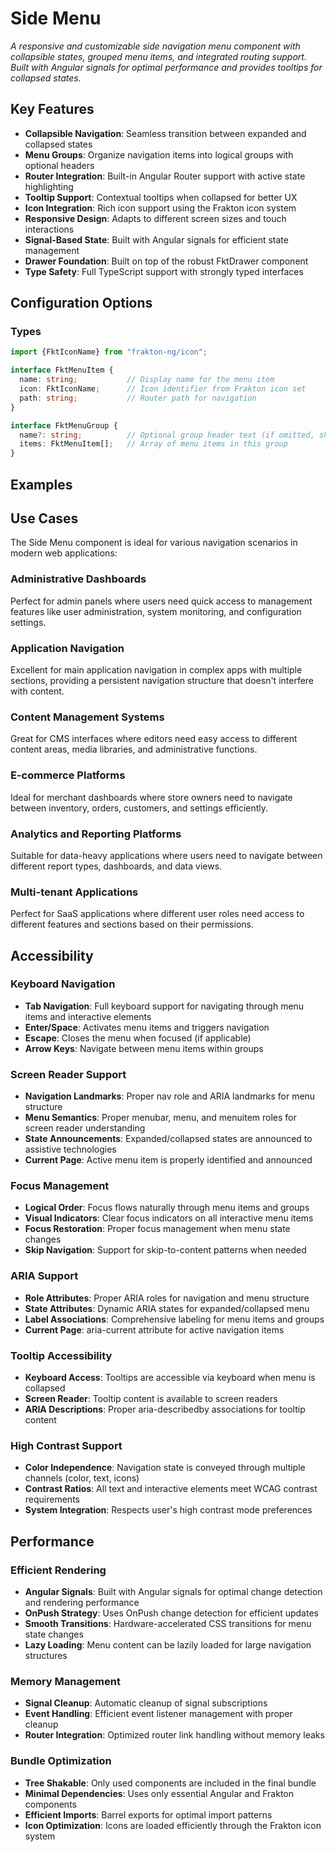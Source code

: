 
<Meta of={stories} />

# Side Menu

_A responsive and customizable side navigation menu component with collapsible states, grouped menu items, and integrated routing support. Built with Angular signals for optimal performance and provides tooltips for collapsed states._

## Key Features

- **Collapsible Navigation**: Seamless transition between expanded and collapsed states
- **Menu Groups**: Organize navigation items into logical groups with optional headers
- **Router Integration**: Built-in Angular Router support with active state highlighting
- **Tooltip Support**: Contextual tooltips when collapsed for better UX
- **Icon Integration**: Rich icon support using the Frakton icon system
- **Responsive Design**: Adapts to different screen sizes and touch interactions
- **Signal-Based State**: Built with Angular signals for efficient state management
- **Drawer Foundation**: Built on top of the robust FktDrawer component
- **Type Safety**: Full TypeScript support with strongly typed interfaces

## Configuration Options

<ArgTypes/>

### Types

```typescript
import {FktIconName} from "frakton-ng/icon";

interface FktMenuItem {
  name: string;           // Display name for the menu item
  icon: FktIconName;      // Icon identifier from Frakton icon set
  path: string;           // Router path for navigation
}

interface FktMenuGroup {
  name?: string;          // Optional group header text (if omitted, shows divider)
  items: FktMenuItem[];   // Array of menu items in this group
}
```

## Examples

<StoryDoc of={stories.BasicSideMenu} fixedSize={true} code={rawExamples.basicSideMenuExample}/>
<StoryDoc of={stories.CollapsibleSideMenu} fixedSize={true} code={rawExamples.collapsibleSideMenuExample}/>
<StoryDoc of={stories.MultiGroupNavigation} fixedSize={true} code={rawExamples.multiGroupSideMenuExample}/>
<StoryDoc of={stories.DynamicMenuWithPermissions} fixedSize={true} code={rawExamples.dynamicPermissionsSideMenuExample}/>
<StoryDoc of={stories.AdminDashboardLayout} fixedSize={true} code={rawExamples.adminDashboardLayoutExample}/>
<StoryDoc of={stories.WithRouting} fixedSize={true} code={[
	rawExamples.withRoutingExample,
	rawExamples.adminDashboardPage,
	rawExamples.adminUsersPage,
	rawExamples.adminSettingsPage,
]}/>

## Use Cases

The Side Menu component is ideal for various navigation scenarios in modern web applications:

### Administrative Dashboards
Perfect for admin panels where users need quick access to management features like user administration, system monitoring, and configuration settings.

### Application Navigation
Excellent for main application navigation in complex apps with multiple sections, providing a persistent navigation structure that doesn't interfere with content.

### Content Management Systems
Great for CMS interfaces where editors need easy access to different content areas, media libraries, and administrative functions.

### E-commerce Platforms
Ideal for merchant dashboards where store owners need to navigate between inventory, orders, customers, and settings efficiently.

### Analytics and Reporting Platforms
Suitable for data-heavy applications where users need to navigate between different report types, dashboards, and data views.

### Multi-tenant Applications
Perfect for SaaS applications where different user roles need access to different features and sections based on their permissions.

## Accessibility

### Keyboard Navigation
- **Tab Navigation**: Full keyboard support for navigating through menu items and interactive elements
- **Enter/Space**: Activates menu items and triggers navigation
- **Escape**: Closes the menu when focused (if applicable)
- **Arrow Keys**: Navigate between menu items within groups

### Screen Reader Support
- **Navigation Landmarks**: Proper nav role and ARIA landmarks for menu structure
- **Menu Semantics**: Proper menubar, menu, and menuitem roles for screen reader understanding
- **State Announcements**: Expanded/collapsed states are announced to assistive technologies
- **Current Page**: Active menu item is properly identified and announced

### Focus Management
- **Logical Order**: Focus flows naturally through menu items and groups
- **Visual Indicators**: Clear focus indicators on all interactive menu items
- **Focus Restoration**: Proper focus management when menu state changes
- **Skip Navigation**: Support for skip-to-content patterns when needed

### ARIA Support
- **Role Attributes**: Proper ARIA roles for navigation and menu structure
- **State Attributes**: Dynamic ARIA states for expanded/collapsed menu
- **Label Associations**: Comprehensive labeling for menu items and groups
- **Current Page**: aria-current attribute for active navigation items

### Tooltip Accessibility
- **Keyboard Access**: Tooltips are accessible via keyboard when menu is collapsed
- **Screen Reader**: Tooltip content is available to screen readers
- **ARIA Descriptions**: Proper aria-describedby associations for tooltip content

### High Contrast Support
- **Color Independence**: Navigation state is conveyed through multiple channels (color, text, icons)
- **Contrast Ratios**: All text and interactive elements meet WCAG contrast requirements
- **System Integration**: Respects user's high contrast mode preferences

## Performance

### Efficient Rendering
- **Angular Signals**: Built with Angular signals for optimal change detection and rendering performance
- **OnPush Strategy**: Uses OnPush change detection for efficient updates
- **Smooth Transitions**: Hardware-accelerated CSS transitions for menu state changes
- **Lazy Loading**: Menu content can be lazily loaded for large navigation structures

### Memory Management
- **Signal Cleanup**: Automatic cleanup of signal subscriptions
- **Event Handling**: Efficient event listener management with proper cleanup
- **Router Integration**: Optimized router link handling without memory leaks

### Bundle Optimization
- **Tree Shakable**: Only used components are included in the final bundle
- **Minimal Dependencies**: Uses only essential Angular and Frakton components
- **Efficient Imports**: Barrel exports for optimal import patterns
- **Icon Optimization**: Icons are loaded efficiently through the Frakton icon system
